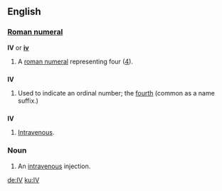 ==English==

===[[Roman numeral]]===
'''IV''' or '''[[iv]]'''

# A [[roman numeral]] representing four ([[four|4]]).

==={{abbreviation}}===
'''IV'''

# Used to indicate an ordinal number; the [[fourth]] (common as a name suffix.)

==={{Initialism}}===
'''IV'''

# {{context|Medical}} [[intravenous|Intravenous]].

===Noun===
{{en-noun}}

# {{medicine}} An [[intravenous]] injection.

[[de:IV]]
[[ku:IV]]